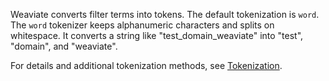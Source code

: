 Weaviate converts filter terms into tokens. The default tokenization is `word`. The `word` tokenizer keeps alphanumeric characters and splits on whitespace. It converts a string like "test_domain_weaviate" into "test", "domain", and "weaviate".

For details and additional tokenization methods, see [Tokenization](/developers/weaviate/config-refs/schema#tokenization).